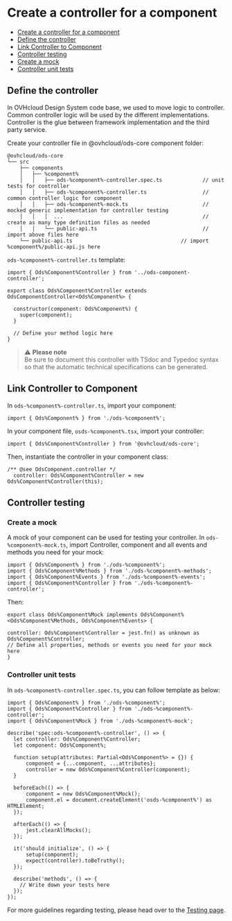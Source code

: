 
<Meta title="Contributing/How to's/Create a Controller" />

# Create a controller for a component

<!-- TOC -->

* [Create a controller for a component](#create-a-controller-for-a-component)
* [Define the controller](#define-the-controller)
* [Link Controller to Component](#link-controller-to-component)
* [Controller testing](#controller-testing)
* [Create a mock](#create-a-mock)
* [Controller unit tests](#controller-unit-tests)

<!-- TOC -->

## Define the controller

In OVHcloud Design System code base, we used to move logic to controller. Common controller logic will be used by the
different implementations.
Controller is the glue between framework implementation and the third party service.

Create your controller file in @ovhcloud/ods-core component folder:

```
@ovhcloud/ods-core
└── src
    ├── components
    │   ├── %component%
    │   │   ├── ods-%component%-controller.spec.ts             // unit tests for controller
    │   │   ├── ods-%component%-controller.ts                  // common controller logic for component
    │   │   ├── ods-%component%-mock.ts                        // mocked generic implementation for controller testing
    │   │   │  ...                                             // create as many type definition files as needed
    │   │   └── public-api.ts                                  // import above files here
    └── public-api.ts                                   // import %component%/public-api.js here
```

`ods-%component%-controller.ts` template:

```
import { Ods%Component%Controller } from '../ods-component-controller';

export class Ods%Component%Controller extends OdsComponentController<Ods%Component%> {

  constructor(component: Ods%Component%) {
    super(component);
  }

  // Define your method logic here
}
```

> ⚠️️ **Please note**<br />
> Be sure to document this controller with TSdoc and Typedoc syntax so that the automatic technical specifications can
> be generated.

## Link Controller to Component

In `ods-%component%-controller.ts`, import your component:

```
import { Ods%Component% } from './ods-%component%';
```

In your component file, `osds-%component%.tsx`, import your controller:

```
import { Ods%Component%Controller } from '@ovhcloud/ods-core';
```

Then, instantiate the controller in your component class:

```
/** @see OdsComponent.controller */
  controller: Ods%Component%Controller = new Ods%Component%Controller(this);
```

## Controller testing

### Create a mock

A mock of your component can be used for testing your controller.
In `ods-%component%-mock.ts`, import Controller, component and all events and methods you need for your mock:

```
import { Ods%Component% } from './ods-%component%';
import { Ods%Component%Methods } from './ods-%component%-methods';
import { Ods%Component%Events } from './ods-%component%-events';
import { Ods%Component%Controller } from './ods-%component%-controller';
```

Then:

```
export class Ods%Component%Mock implements Ods%Component%<Ods%Component%Methods, Ods%Component%Events> {

controller: Ods%Component%Controller = jest.fn() as unknown as Ods%Component%Controller;
// Define all properties, methods or events you need for your mock here
}
```

### Controller unit tests

In `ods-%component%-controller.spec.ts`, you can follow template as below:

```
import { Ods%Component% } from './ods-%component%';
import { Ods%Component%Controller } from './ods-%component%-controller';
import { Ods%Component%Mock } from './ods-%component%-mock';

describe('spec:ods-%component%-controller', () => {
  let controller: Ods%Component%Controller;
  let component: Ods%Component%;

  function setup(attributes: Partial<Ods%Component%> = {}) {
      component = {...component, ...attributes};
      controller = new Ods%Component%Controller(component);
  }

  beforeEach(() => {
      component = new Ods%Component%Mock();
      component.el = document.createElement('osds-%component%') as HTMLElement;
  });

  afterEach(() => {
      jest.clearAllMocks();
  });

  it('should initialize', () => {
      setup(component);
      expect(controller).toBeTruthy();
  });

  describe('methods', () => {
    // Write down your tests here
  });
});
```

For more guidelines regarding testing, please head over to
the [Testing page](?path=/story/contributing-how-to-s-write-your-own-tests--page).
